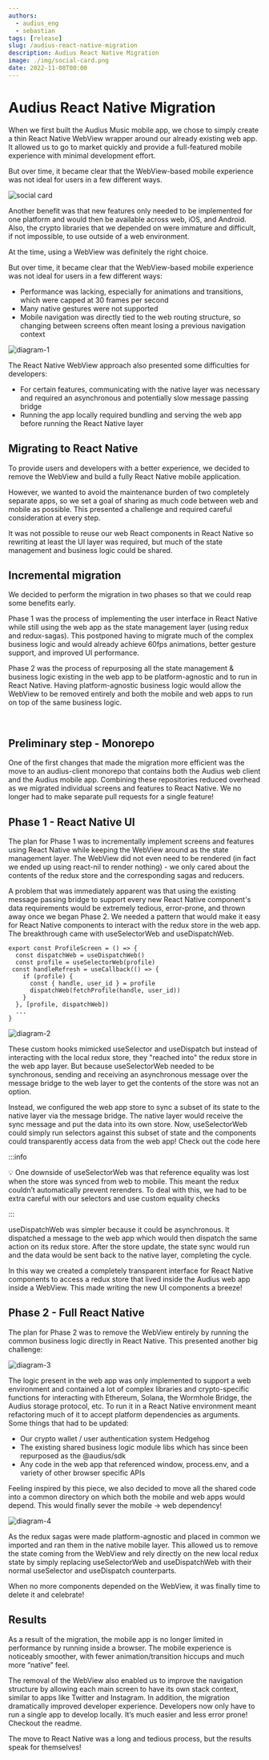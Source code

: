 ```yaml
---
authors:
  - audius_eng
  - sebastian
tags: [release]
slug: /audius-react-native-migration
description: Audius React Native Migration
image: ./img/social-card.png
date: 2022-11-08T00:00
---
```


# Audius React Native Migration

When we first built the Audius Music mobile app, we chose to simply create a
thin React Native WebView wrapper around our already existing web app. It
allowed us to go to market quickly and provide a full-featured mobile experience
with minimal development effort.

But over time, it became clear that the WebView-based mobile experience was not
ideal for users in a few different ways.

![social card](./img/social-card.png)

<!--truncate-->

Another benefit was that new features only needed to be implemented for one
platform and would then be available across web, iOS, and Android. Also, the
crypto libraries that we depended on were immature and difficult, if not
impossible, to use outside of a web environment.

At the time, using a WebView was definitely the right choice.

But over time, it became clear that the WebView-based mobile experience was not
ideal for users in a few different ways:

- Performance was lacking, especially for animations and transitions, which were
  capped at 30 frames per second
- Many native gestures were not supported
- Mobile navigation was directly tied to the web routing structure, so changing
  between screens often meant losing a previous navigation context

![diagram-1](./img/diagram-1.png)

The React Native WebView approach also presented some difficulties for
developers:

- For certain features, communicating with the native layer was necessary and
  required an asynchronous and potentially slow message passing bridge
- Running the app locally required bundling and serving the web app before
  running the React Native layer

## Migrating to React Native

To provide users and developers with a better experience, we decided to remove
the WebView and build a fully React Native mobile application.

However, we wanted to avoid the maintenance burden of two completely separate
apps, so we set a goal of sharing as much code between web and mobile as
possible. This presented a challenge and required careful consideration at every
step.

It was not possible to reuse our web React components in React Native so
rewriting at least the UI layer was required, but much of the state management
and business logic could be shared.

## Incremental migration

We decided to perform the migration in two phases so that we could reap some
benefits early.

Phase 1 was the process of implementing the user interface in React Native while
still using the web app as the state management layer (using redux and
redux-sagas). This postponed having to migrate much of the complex business
logic and would already achieve 60fps animations, better gesture support, and
improved UI performance.

Phase 2 was the process of repurposing all the state management & business logic
existing in the web app to be platform-agnostic and to run in React Native.
Having platform-agnostic business logic would allow the WebView to be removed
entirely and both the mobile and web apps to run on top of the same business
logic.

‍

## Preliminary step - Monorepo

One of the first changes that made the migration more efficient was the move to
an audius-client monorepo that contains both the Audius web client and the
Audius mobile app. Combining these repositories reduced overhead as we migrated
individual screens and features to React Native. We no longer had to make
separate pull requests for a single feature!

## Phase 1 - React Native UI

The plan for Phase 1 was to incrementally implement screens and features using
React Native while keeping the WebView around as the state management layer. The
WebView did not even need to be rendered (in fact we ended up using react-nil to
render nothing) - we only cared about the contents of the redux store and the
corresponding sagas and reducers.

A problem that was immediately apparent was that using the existing message
passing bridge to support every new React Native component's data requirements
would be extremely tedious, error-prone, and thrown away once we began Phase 2.
We needed a pattern that would make it easy for React Native components to
interact with the redux store in the web app. The breakthrough came with
useSelectorWeb and useDispatchWeb.

```code js
export const ProfileScreen = () => {
  const dispatchWeb = useDispatchWeb()
  const profile = useSelectorWeb(profile)
 const handleRefresh = useCallback(() => {
    if (profile) {
      const { handle, user_id } = profile
      dispatchWeb(fetchProfile(handle, user_id))
    }
  }, [profile, dispatchWeb])
  ...
}
```

![diagram-2](./img/diagram-2.png)

These custom hooks mimicked useSelector and useDispatch but instead of
interacting with the local redux store, they "reached into" the redux store in
the web app layer. But because useSelectorWeb needed to be synchronous, sending
and receiving an asynchronous message over the message bridge to the web layer
to get the contents of the store was not an option.

Instead, we configured the web app store to sync a subset of its state to the
native layer via the message bridge. The native layer would receive the sync
message and put the data into its own store. Now, useSelectorWeb could simply
run selectors against this subset of state and the components could
transparently access data from the web app! Check out the code here

:::info

💡 One downside of useSelectorWeb was that reference equality was lost when the
store was synced from web to mobile. This meant the redux couldn’t automatically
prevent rerenders. To deal with this, we had to be extra careful with our
selectors and use custom equality checks

:::

useDispatchWeb was simpler because it could be asynchronous. It dispatched a
message to the web app which would then dispatch the same action on its redux
store. After the store update, the state sync would run and the data would be
sent back to the native layer, completing the cycle.

In this way we created a completely transparent interface for React Native
components to access a redux store that lived inside the Audius web app inside a
WebView. This made writing the new UI components a breeze!

## Phase 2 - Full React Native

The plan for Phase 2 was to remove the WebView entirely by running the common
business logic directly in React Native. This presented another big challenge:

![diagram-3](./img/diagram-3.png)

The logic present in the web app was only implemented to support a web
environment and contained a lot of complex libraries and crypto-specific
functions for interacting with Ethereum, Solana, the Wormhole Bridge, the Audius
storage protocol, etc. To run it in a React Native environment meant refactoring
much of it to accept platform dependencies as arguments. Some things that had to
be updated:

- Our crypto wallet / user authentication system Hedgehog
- The existing shared business logic module libs which has since been repurposed
  as the @audius/sdk
- Any code in the web app that referenced window, process.env, and a variety of
  other browser specific APIs

Feeling inspired by this piece, we also decided to move all the shared code into
a common directory on which both the mobile and web apps would depend. This
would finally sever the mobile -> web dependency!

![diagram-4](./img/diagram-4.png)

As the redux sagas were made platform-agnostic and placed in common we imported
and ran them in the native mobile layer. This allowed us to remove the state
coming from the WebView and rely directly on the new local redux state by simply
replacing useSelectorWeb and useDispatchWeb with their normal useSelector and
useDispatch counterparts.

When no more components depended on the WebView, it was finally time to delete
it and celebrate!

## Results

As a result of the migration, the mobile app is no longer limited in performance
by running inside a browser. The mobile experience is noticeably smoother, with
fewer animation/transition hiccups and much more “native” feel.

The removal of the WebView also enabled us to improve the navigation structure
by allowing each main screen to have its own stack context, similar to apps like
Twitter and Instagram. In addition, the migration dramatically improved
developer experience. Developers now only have to run a single app to develop
locally. It’s much easier and less error prone! Checkout the readme.

‍The move to React Native was a long and tedious process, but the results speak
for themselves!
